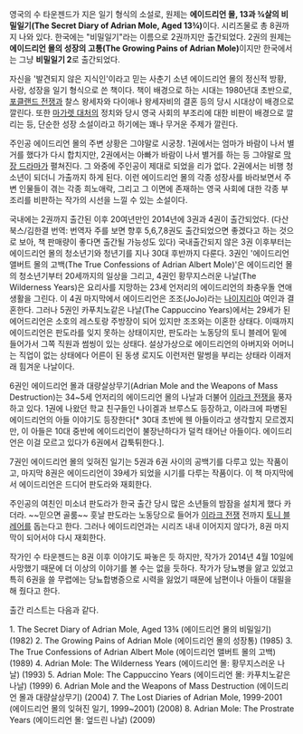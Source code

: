 영국의 수 타운젠드가 지은 일기 형식의 소설로, 원제는 '''에이드리언 몰, 13과 ¾살의 비밀일기(The Secret Diary of Adrian Mole, Aged 13¾)'''이다. 시리즈물로 총 8권까지 나와 있다. 한국에는 "비밀일기"라는 이름으로 2권까지만 출간되었다. 2권의 원제는 '''에이드리언 몰의 성장의 고통(The Growing Pains of Adrian Mole)'''이지만 한국에서는 그냥 '''비밀일기 2'''로 출간되었다.

자신을 '발견되지 않은 지식인'이라고 믿는 사춘기 소년 에이드리언 몰의 정신적 방황, 사랑, 성장을 일기 형식으로 쓴 책이다. 책이 배경으로 하는 시대는 1980년대 초반으로, [[포클랜드 전쟁]]과 찰스 왕세자와 다이애나 왕세자비의 결혼 등의 당시 시대상이 배경으로 깔린다. 또한 [[마가렛 대처]]의 정치와 당시 영국 사회의 부조리에 대한 비판이 배경으로 깔리는 등, 단순한 성장 소설이라고 하기에는 꽤나 무거운 주제가 깔린다.

주인공 에이드리언 몰의 주변 상황은 그야말로 시궁창. 1권에서는 엄마가 바람이 나서 별거를 했다가 다시 합치지만, 2권에서는 아빠가 바람이 나서 별거를 하는 등 그야말로 [[막장 드라마]]가 펼쳐진다. 그 와중에 주인공이 제대로 되었을 리가 없다. 2권에서는 비행 청소년이 되더니 가출까지 하게 된다. 이런 에이드리언 몰의 각종 성장사를 바라보면서 주변 인물들이 겪는 각종 희노애락, 그리고 그 이면에 존재하는 영국 사회에 대한 각종 부조리를 비판하는 작가의 시선을 느낄 수 있는 소설이다.


국내에는 2권까지 출간된 이후 20여년만인 2014년에 3권과 4권이 출간되었다. (다산북스/김한결 번역: 번역자 주를 보면 향후 5,6,7,8권도 출간되었으면 좋겠다고 하는 것으로 보아, 책 판매량이 좋다면 출간될 가능성도 있다)
국내출간되지 않은 3권 이후부터는 에이드리언 몰의 청소년기와 청년기를 지나 30대 후반까지 다룬다. 3권인 '에이드리언 앨버트 몰의 고백(The True Confessions of Adrian Albert Mole)'은 에이드리언 몰의 청소년기부터 20세까지의 일상을 그리고, 4권인 황무지스러운 나날(The Wilderness Years)은 요리사를 지망하는 23세 언저리의 에이드리언의 좌충우돌 연애생활을 그린다. 이 4권 마지막에서 에이드리언은 조조(JoJo)라는 [[나이지리아]] 여인과 결혼한다. 그러나 5권인 카푸치노같은 나날(The Cappuccino Years)에서는 29세가 된 에어드리언은 소호의 레스토랑 주방장이 되어 있지만 조조와는 이혼한 상태다. 이때까지 에이드리언은 판도라를 잊지 못하는 상태이지만, 판도라는 노동당의 토니 블레어 밑에 들어가서 그쪽 직원과 썸씽이 있는 상태다. 설상가상으로 에이드리언의 아버지와 어머니는 직업이 없는 상태에다 어른이 된 동생 로지도 이런저런 말썽을 부리는 상태라 이래저래 힘겨운 나날이다. 

6권인 에이드리언 몰과 대량살상무기(Adrian Mole and the Weapons of Mass Destruction)는 34~5세 언저리의 에이드리언 몰의 나날과 더불어 [[이라크 전쟁]]을 풍자하고 있다. 1권에 나왔던 학교 친구들인 나이겔과 브루스도 등장하고, 이라크에 파병된 에이드리언의 아들 이야기도 등장한다[* 30대 초반에 웬 아들이라고 생각할지 모르겠지만, 이 아들은 10대 중반에 에이드리언이 불장난하다가 덜컥 태어난 아들이다. 에이드리언은 이걸 모르고 있다가 6권에서 갑툭튀한다.]. 

7권인 에이드리언 몰의 잊혀진 일기는 5권과 6권 사이의 공백기를 다루고 있는 작품이고, 마지막 8권은 에이드리언이 39세가 되었을 시기를 다루는 작품이다. 이 책 마지막에서 에이드리언은 드디어 판도라와 재회한다.

주인공의 여친인 미소녀 판도라가 한국 출간 당시 많은 소년들의 밤잠을 설치게 했다 카더라. ~~믿으면 골룸~~ 훗날 판도라는 노동당으로 들어가 [[이라크 전쟁]] 전까지 [[토니 블레어]]를 돕는다고 한다. 그러나 에이드리언과는 시리즈 내내 이어지지 않다가, 8권 마지막이 되어서야 다시 재회한다. 

작가인 수 타운젠드는 8권 이후 이야기도 짜놓은 듯 하지만, 작가가 2014년 4월 10일에 사망했기 때문에 더 이상의 이야기를 볼 수는 없을 듯하다. 작가가 당뇨병을 앓고 있었고 특히 6권을 쓸 무렵에는 당뇨합병증으로 시력을 잃었기 때문에 남편이나 아들이 대필을 해 줬다고 한다. 

출간 리스트는 다음과 같다.

1. The Secret Diary of Adrian Mole, Aged 13¾ (에이드리언 몰의 비밀일기) (1982)
2. The Growing Pains of Adrian Mole (에이드리언 몰의 성장통) (1985)
3. The True Confessions of Adrian Albert Mole (에이드리언 앨버트 몰의 고백) (1989)
4. Adrian Mole: The Wilderness Years (에이드리언 몰: 황무지스러운 나날) (1993)
5. Adrian Mole: The Cappuccino Years (에이드리언 몰: 카푸치노같은 나날) (1999)
6. Adrian Mole and the Weapons of Mass Destruction (에이드리언 몰과 대량살상무기) (2004)
7. The Lost Diaries of Adrian Mole, 1999-2001 (에이드리언 몰의 잊혀진 일기, 1999~2001) (2008)
8. Adrian Mole: The Prostrate Years (에이드리언 몰: 엎드린 나날) (2009)

